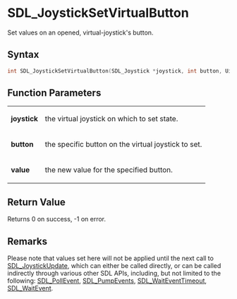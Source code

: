 = SDL_JoystickSetVirtualButton =

Set values on an opened, virtual-joystick's button.

== Syntax ==

<syntaxhighlight lang='c'>
int SDL_JoystickSetVirtualButton(SDL_Joystick *joystick, int button, Uint8 value);
</syntaxhighlight>

== Function Parameters ==

{|
|'''joystick'''
|the virtual joystick on which to set state.
|-
|'''button'''
|the specific button on the virtual joystick to set.
|-
|'''value'''
|the new value for the specified button.
|}

== Return Value ==

Returns 0 on success, -1 on error.

== Remarks ==

Please note that values set here will not be applied until the next call to
[[SDL_JoystickUpdate]], which can either be called directly, or can be
called indirectly through various other SDL APIs, including, but not
limited to the following: [[SDL_PollEvent]], [[SDL_PumpEvents]],
[[SDL_WaitEventTimeout]], [[SDL_WaitEvent]].


